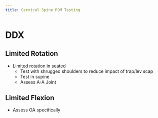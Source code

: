 ```yaml
---
title: Cervical Spine ROM Testing
---
```



# DDX

## Limited Rotation

- Limited rotation in seated
    - Test with shrugged shoulders to reduce impact of trap/lev scap
    - Test in supine
    - Assess A-A Joint


## Limited Flexion

- Assess OA specifically